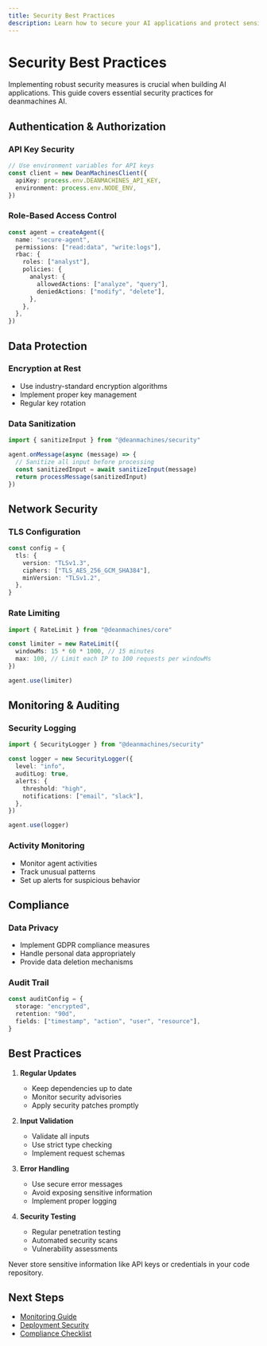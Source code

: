 ```yaml
---
title: Security Best Practices
description: Learn how to secure your AI applications and protect sensitive data.
---
```


# Security Best Practices

Implementing robust security measures is crucial when building AI applications. This guide covers essential security practices for deanmachines AI.

## Authentication & Authorization

### API Key Security

```typescript
// Use environment variables for API keys
const client = new DeanMachinesClient({
  apiKey: process.env.DEANMACHINES_API_KEY,
  environment: process.env.NODE_ENV,
})
```

### Role-Based Access Control

```typescript
const agent = createAgent({
  name: "secure-agent",
  permissions: ["read:data", "write:logs"],
  rbac: {
    roles: ["analyst"],
    policies: {
      analyst: {
        allowedActions: ["analyze", "query"],
        deniedActions: ["modify", "delete"],
      },
    },
  },
})
```

## Data Protection

### Encryption at Rest

- Use industry-standard encryption algorithms
- Implement proper key management
- Regular key rotation

### Data Sanitization

```typescript
import { sanitizeInput } from "@deanmachines/security"

agent.onMessage(async (message) => {
  // Sanitize all input before processing
  const sanitizedInput = await sanitizeInput(message)
  return processMessage(sanitizedInput)
})
```

## Network Security

### TLS Configuration

```typescript
const config = {
  tls: {
    version: "TLSv1.3",
    ciphers: ["TLS_AES_256_GCM_SHA384"],
    minVersion: "TLSv1.2",
  },
}
```

### Rate Limiting

```typescript
import { RateLimit } from "@deanmachines/core"

const limiter = new RateLimit({
  windowMs: 15 * 60 * 1000, // 15 minutes
  max: 100, // Limit each IP to 100 requests per windowMs
})

agent.use(limiter)
```

## Monitoring & Auditing

### Security Logging

```typescript
import { SecurityLogger } from "@deanmachines/security"

const logger = new SecurityLogger({
  level: "info",
  auditLog: true,
  alerts: {
    threshold: "high",
    notifications: ["email", "slack"],
  },
})

agent.use(logger)
```

### Activity Monitoring

- Monitor agent activities
- Track unusual patterns
- Set up alerts for suspicious behavior

## Compliance

### Data Privacy

- Implement GDPR compliance measures
- Handle personal data appropriately
- Provide data deletion mechanisms

### Audit Trail

```typescript
const auditConfig = {
  storage: "encrypted",
  retention: "90d",
  fields: ["timestamp", "action", "user", "resource"],
}
```

## Best Practices

1. **Regular Updates**
   - Keep dependencies up to date
   - Monitor security advisories
   - Apply security patches promptly

2. **Input Validation**
   - Validate all inputs
   - Use strict type checking
   - Implement request schemas

3. **Error Handling**
   - Use secure error messages
   - Avoid exposing sensitive information
   - Implement proper logging

4. **Security Testing**
   - Regular penetration testing
   - Automated security scans
   - Vulnerability assessments

<Callout type="warning">
  Never store sensitive information like API keys or credentials in your code repository.
</Callout>

## Next Steps

- [Monitoring Guide](/docs/guides/monitoring)
- [Deployment Security](/docs/deployment/security)
- [Compliance Checklist](/docs/guides/compliance)
